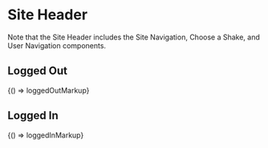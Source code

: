 
<Meta title="Legacy/Components/Site Header" />

# Site Header

Note that the Site Header includes the Site Navigation, Choose a Shake, and User Navigation components.

## Logged Out

<Preview>
  <Story
    name="Logged Out"
    height="200px"
    parameters={{
      themes: [
        {
          name: 'Blue',
          class: 't-blue',
          default: true,
        },
      ],
    }}
  >
    {() => loggedOutMarkup}
  </Story>
</Preview>

## Logged In

<Preview>
  <Story
    name="Logged In"
    height="200px"
    parameters={{
      themes: [
        {
          name: 'Blue',
          class: 't-blue',
          default: true,
        },
      ],
    }}
  >
    {() => loggedInMarkup}
  </Story>
</Preview>
